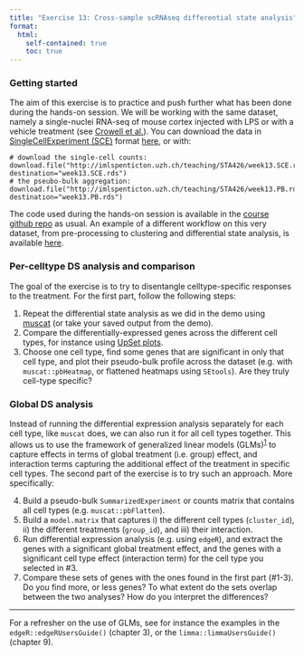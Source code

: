 ```yaml
---
title: "Exercise 13: Cross-sample scRNAseq differential state analysis"
format:
  html:
    self-contained: true
    toc: true
---
```



### Getting started

The aim of this exercise is to practice and push further what has been done during the hands-on session. We will be working with the same dataset, namely a single-nuclei RNA-seq of mouse cortex injected with LPS or with a vehicle treatment (see [Crowell et al.](https://www.nature.com/articles/s41467-020-19894-4)). You can download the data in [SingleCellExperiment (SCE)](https://bioconductor.org/packages/release/bioc/vignettes/SingleCellExperiment/inst/doc/intro.html) format [here](http://imlspenticton.uzh.ch/teaching/STA426/), or with:

```
# download the single-cell counts:
download.file("http://imlspenticton.uzh.ch/teaching/STA426/week13.SCE.rds", destination="week13.SCE.rds")
# the pseubo-bulk aggregation:
download.file("http://imlspenticton.uzh.ch/teaching/STA426/week13.PB.rds", destination="week13.PB.rds")
```

The code used during the hands-on session is available in the [course github repo](https://github.com/sta426hs2024/material/) as usual. An example of a different workflow on this very dataset, from pre-processing to clustering and differential state analysis, is available [here](http://htmlpreview.github.io/?https://github.com/HelenaLC/BC2_2019-workshop_multi-scRNA-seq/blob/master/LPS/docs/index.html).

### Per-celltype DS analysis and comparison

The goal of the exercise is to try to disentangle celltype-specific responses to the treatment. For the first part, follow the following steps:

1. Repeat the differential state analysis as we did in the demo using [muscat](https://bioconductor.org/packages/release/bioc/html/muscat.html) (or take your saved output from the demo).
2. Compare the differentially-expressed genes across the different cell types, for instance using [UpSet plots](https://cran.r-project.org/web/packages/UpSetR/index.html).
3. Choose one cell type, find some genes that are significant in only that cell type, and plot their pseudo-bulk profile across the dataset (e.g. with `muscat::pbHeatmap`, or flattened heatmaps using `SEtools`). Are they truly cell-type specific?

### Global DS analysis

Instead of running the differential expression analysis separately for each cell type, like `muscat` does, we can also run it for all cell types together. This allows us to use the framework of generalized linear models (GLMs)<sup>[1](#f1)</sup> to capture effects in terms of global treatment (i.e. group) effect, and interaction terms capturing the additional effect of the treatment in specific cell types. The second part of the exercise is to try such an approach. More specifically:

4. Build a pseudo-bulk `SummarizedExperiment` or counts matrix that contains all cell types (e.g. `muscat::pbFlatten`).
5. Build a `model.matrix` that captures i) the different cell types (`cluster_id`), ii) the different treatments (`group_id`), and iii) their interaction.
6. Run differential expression analysis (e.g. using `edgeR`), and extract the genes with a significant global treatment effect, and the genes with a significant cell type effect (interaction term) for the cell type you selected in #3.
7. Compare these sets of genes with the ones found in the first part (#1-3). Do you find more, or less genes? To what extent do the sets overlap between the two analyses? How do you interpret the differences?

***

For a refresher on the use of GLMs, see for instance the examples in the `edgeR::edgeRUsersGuide()` (chapter 3), or the `limma::limmaUsersGuide()` (chapter 9).
